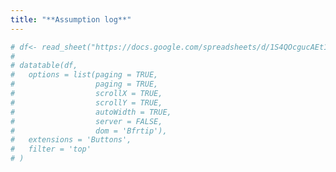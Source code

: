 ```yaml
---
title: "**Assumption log**"
---
```


```r
# df<- read_sheet("https://docs.google.com/spreadsheets/d/1S4QOcgucAEt1h5LdaQ1bDbTweQwP-8QcO0yzfN5vog8/edit?usp=sharing",sheet = 2)
# 
# datatable(df,
#   options = list(paging = TRUE,
#                  paging = TRUE,
#                  scrollX = TRUE,
#                  scrollY = TRUE,
#                  autoWidth = TRUE,
#                  server = FALSE,
#                  dom = 'Bfrtip'),
#   extensions = 'Buttons',
#   filter = 'top'
# )
```
